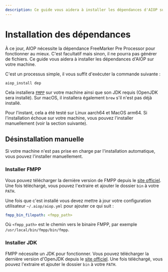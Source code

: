 ```yaml
---
description: Ce guide vous aidera à installer les dépendances d'AIOP sur votre machine.
---
```


# Installation des dépendances

À ce jour, AIOP nécessite la dépendance FreeMarker Pre Processor pour fonctionner au mieux. C'est facultatif mais sinon, il ne pourra pas générer de fichiers. Ce guide vous aidera à installer les dépendances d'AIOP sur votre machine.

C'est un processus simple, il vous suffit d'exécuter la commande suivante :

```bash
aiop_install dep
```

Cela installera [`FMPP`](/docs/vocabulary#fmpp) sur votre machine ainsi que son JDK requis (OpenJDK sera installé). Sur macOS, il installera également `brew` s'il n'est pas déjà installé.

Pour l'instant, cela a été testé sur Linux aarch64 et MacOS arm64. Si l'installation échoue sur votre machine, vous pouvez l'installer manuellement (voir la section suivante).

## Désinstallation manuelle

Si votre machine n'est pas prise en charge par l'installation automatique, vous pouvez l'installer manuellement.

### Installer FMPP

Vous pouvez télécharger la dernière version de FMPP depuis le [site officiel](https://fmpp.sourceforge.net/#sect4). Une fois téléchargé, vous pouvez l'extraire et ajouter le dossier `bin` à votre `PATH`.

Une fois que c'est installé vous devez mettre à jour votre configuration utilisateur `~/.aiop/aiop.yml` pour ajouter ce qui suit :

```yaml
fmpp_bin_filepath: <fmpp_path>
```

Où `<fmpp_path>` est le chemin vers le binaire FMPP, par exemple `/usr/local/bin/fmpp/bin/fmpp`.

### Installer JDK

FMPP nécessite un JDK pour fonctionner. Vous pouvez télécharger la dernière version d'OpenJDK depuis le [site officiel](https://openjdk.org/install/). Une fois téléchargé, vous pouvez l'extraire et ajouter le dossier `bin` à votre `PATH`.